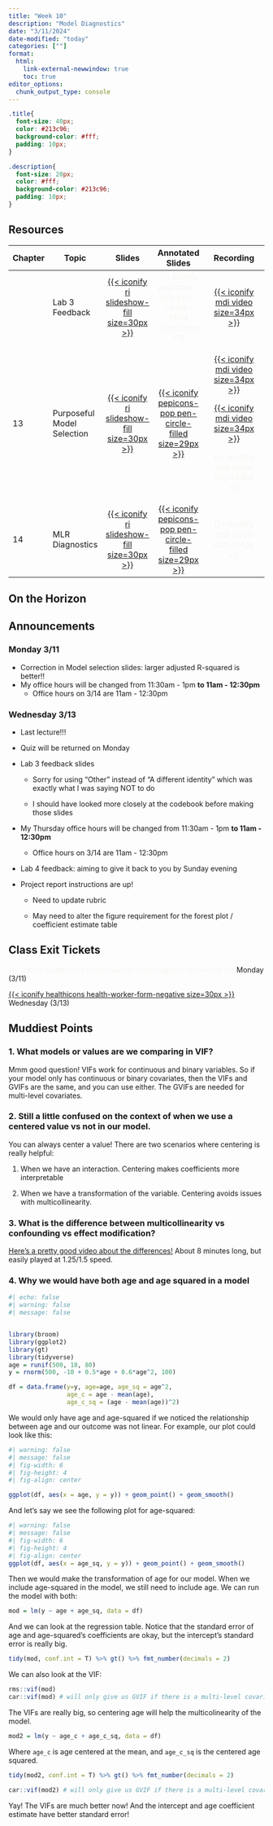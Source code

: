 ```yaml
---
title: "Week 10"
description: "Model Diagnostics"
date: "3/11/2024"
date-modified: "today"
categories: [""]
format: 
  html:
    link-external-newwindow: true
    toc: true
editor_options: 
  chunk_output_type: console
---
```


```css
.title{
  font-size: 40px;
  color: #213c96;
  background-color: #fff;
  padding: 10px;
}

.description{
  font-size: 20px;
  color: #fff;
  background-color: #213c96;
  padding: 10px;
}
```

## Resources

+---------+----------------------------+--------------------------------------------------------------------------------------------------------------+--------------------------------------------------------------------------------------------------------------------------------------+------------------------------------------------------------------------------------------------------------------------------------------------------------------------------------------------------------------------------------------------------------------------------------------------------------------------------------------------------------------------------------------------+
| Chapter | Topic                      | Slides                                                                                                       | Annotated Slides                                                                                                                     | Recording                                                                                                                                                                                                                                                                                                                                                                                      |
+=========+============================+:============================================================================================================:+:====================================================================================================================================:+:==============================================================================================================================================================================================================================================================================================================================================================================================:+
|         | Lab 3 Feedback             | [[{{< iconify ri slideshow-fill size=30px >}}](/slides/Lab_3_feedback.qmd)]{style="color:#49A3D1;"}          | [{{< iconify pepicons-pop pen-circle-filled size=29px >}}]{style="color:#f8f5f0;"}                                                   | [[{{< iconify mdi video size=34px >}}](https://ohsuitg-my.sharepoint.com/personal/wakim_ohsu_edu/_layouts/15/stream.aspx?id=%2Fpersonal%2Fwakim%5Fohsu%5Fedu%2FDocuments%2FTeaching%2FClasses%2FW2024%5FBSTA%5F512%5F612%2FStudent%5Ffiles%2FRecordings%2FLab%5F3%5Ffeedback%2Emp4&referrer=StreamWebApp%2EWeb&referrerScenario=AddressBarCopied%2Eview)]{style="color:#f8f5f0;"}              |
+---------+----------------------------+--------------------------------------------------------------------------------------------------------------+--------------------------------------------------------------------------------------------------------------------------------------+------------------------------------------------------------------------------------------------------------------------------------------------------------------------------------------------------------------------------------------------------------------------------------------------------------------------------------------------------------------------------------------------+
| 13      | Purposeful Model Selection | [[{{< iconify ri slideshow-fill size=30px >}}](/slides/13_Purposeful_Selection.qmd)]{style="color:#49A3D1;"} | [[{{< iconify pepicons-pop pen-circle-filled size=29px >}}](/slides_annotated/13_Purposeful_selection_.pdf)]{style="color:#f8f5f0;"} | [[{{< iconify mdi video size=34px >}}](https://ohsuitg-my.sharepoint.com/personal/wakim_ohsu_edu/_layouts/15/stream.aspx?id=%2Fpersonal%2Fwakim%5Fohsu%5Fedu%2FDocuments%2FTeaching%2FClasses%2FW2024%5FBSTA%5F512%5F612%2FStudent%5Ffiles%2FRecordings%2F13%5FPurposeful%5Fselection%2Emp4&referrer=StreamWebApp%2EWeb&referrerScenario=AddressBarCopied%2Eview)]{style="color:#f8f5f0;"}     |
|         |                            |                                                                                                              |                                                                                                                                      |                                                                                                                                                                                                                                                                                                                                                                                                |
|         |                            |                                                                                                              |                                                                                                                                      | [[{{< iconify mdi video size=34px >}}](https://ohsuitg-my.sharepoint.com/personal/wakim_ohsu_edu/_layouts/15/stream.aspx?id=%2Fpersonal%2Fwakim%5Fohsu%5Fedu%2FDocuments%2FTeaching%2FClasses%2FW2024%5FBSTA%5F512%5F612%2FStudent%5Ffiles%2FRecordings%2F13%5FPurposeful%5Fselection%5F2%2Emp4&referrer=StreamWebApp%2EWeb&referrerScenario=AddressBarCopied%2Eview)]{style="color:#f8f5f0;"} |
|         |                            |                                                                                                              |                                                                                                                                      |                                                                                                                                                                                                                                                                                                                                                                                                |
|         |                            |                                                                                                              |                                                                                                                                      | [{{< iconify mdi video size=34px >}}]{style="color:#f8f5f0;"}                                                                                                                                                                                                                                                                                                                                  |
+---------+----------------------------+--------------------------------------------------------------------------------------------------------------+--------------------------------------------------------------------------------------------------------------------------------------+------------------------------------------------------------------------------------------------------------------------------------------------------------------------------------------------------------------------------------------------------------------------------------------------------------------------------------------------------------------------------------------------+
| 14      | MLR Diagnostics            | [[{{< iconify ri slideshow-fill size=30px >}}](/slides/14_MLR_Diagnostics.qmd)]{style="color:#f8f5f0;"}      | [[{{< iconify pepicons-pop pen-circle-filled size=29px >}}](/slides_annotated/14_MLR_Diagnostics.pdf)]{style="color:#f8f5f0;"}       | [{{< iconify mdi video size=34px >}}]{style="color:#f8f5f0;"}                                                                                                                                                                                                                                                                                                                                  |
+---------+----------------------------+--------------------------------------------------------------------------------------------------------------+--------------------------------------------------------------------------------------------------------------------------------------+------------------------------------------------------------------------------------------------------------------------------------------------------------------------------------------------------------------------------------------------------------------------------------------------------------------------------------------------------------------------------------------------+

## On the Horizon

## Announcements

### Monday 3/11

-   Correction in Model selection slides: larger adjusted R-squared is better!!
-   My office hours will be changed from 11:30am - 1pm **to 11am - 12:30pm**
    -   Office hours on 3/14 are 11am - 12:30pm

### Wednesday 3/13

-   Last lecture!!!

-   Quiz will be returned on Monday

-   Lab 3 feedback slides

    -   Sorry for using "Other" instead of "A different identity" which was exactly what I was saying NOT to do

    -   I should have looked more closely at the codebook before making those slides

-   My Thursday office hours will be changed from 11:30am - 1pm **to 11am - 12:30pm**

    -   Office hours on 3/14 are 11am - 12:30pm

-   Lab 4 feedback: aiming to give it back to you by Sunday evening

-   Project report instructions are up!

    -   Need to update rubric

    -   May need to alter the figure requirement for the forest plot / coefficient estimate table

## Class Exit Tickets

[{{< iconify healthicons health-worker-form-negative size=30px >}}]{style="color:#f8f5f0;"} Monday (3/11)

[[{{< iconify healthicons health-worker-form-negative size=30px >}}](https://forms.office.com/Pages/ResponsePage.aspx?id=V3lz4rj6fk2U9pvWr59xWFMopmPUjRtDiHLswhgacNhUQ1Y3VENXNDk1QlNOWVpZNDhPT043S0xCSy4u)]{style="color:#f8f5f0;"} Wednesday (3/13)

## Muddiest Points

### 1. What models or values are we comparing in VIF?

Mmm good question! VIFs work for continuous and binary variables. So if your model only has continuous or binary covariates, then the VIFs and GVIFs are the same, and you can use either. The GVIFs are needed for multi-level covariates.

### 2. Still a little confused on the context of when we use a centered value vs not in our model.

You can always center a value! There are two scenarios where centering is really helpful:

1.  When we have an interaction. Centering makes coefficients more interpretable

2.  When we have a transformation of the variable. Centering avoids issues with multicollinearity.

### 3. What is the difference between multicollinearity vs confounding vs effect modification?

[Here's a pretty good video about the differences!](https://www.youtube.com/watch?v=4z39VgDgCVI&ab_channel=MarinStatsLectures-RProgramming%26Statistics) About 8 minutes long, but easily played at 1.25/1.5 speed.

### 4. Why we would have both age and age squared in a model

```r
#| echo: false
#| warning: false
#| message: false


library(broom)
library(ggplot2)
library(gt)
library(tidyverse)
age = runif(500, 18, 80)
y = rnorm(500, -10 + 0.5*age + 0.6*age^2, 100)

df = data.frame(y=y, age=age, age_sq = age^2, 
                age_c = age - mean(age), 
                age_c_sq = (age - mean(age))^2)
```

We would only have age and age-squared if we noticed the relationship between age and our outcome was not linear. For example, our plot could look like this:

```r
#| warning: false
#| message: false
#| fig-width: 6
#| fig-height: 4
#| fig-align: center

ggplot(df, aes(x = age, y = y)) + geom_point() + geom_smooth()
```

And let's say we see the following plot for age-squared:

```r
#| warning: false
#| message: false
#| fig-width: 6
#| fig-height: 4
#| fig-align: center
ggplot(df, aes(x = age_sq, y = y)) + geom_point() + geom_smooth()
```

Then we would make the transformation of age for our model. When we include age-squared in the model, we still need to include age. We can run the model with both:

```r
mod = lm(y ~ age + age_sq, data = df)
```

And we can look at the regression table. Notice that the standard error of age and age-squared's coefficients are okay, but the intercept's standard error is really big.
```r
tidy(mod, conf.int = T) %>% gt() %>% fmt_number(decimals = 2)
```

We can also look at the VIF:
```r
rms::vif(mod)
car::vif(mod) # will only give us GVIF if there is a multi-level covariate in the model
```

The VIFs are really big, so centering age will help the multicolinearity of the model.

```r
mod2 = lm(y ~ age_c + age_c_sq, data = df)
```

Where `age_c` is age centered at the mean, and `age_c_sq` is the centered age squared.
```r
tidy(mod2, conf.int = T) %>% gt() %>% fmt_number(decimals = 2)
```

```r
car::vif(mod2) # will only give us GVIF if there is a multi-level covariate in the model
```

Yay! The VIFs are much better now! And the intercept and age coefficient estimate have better standard error!
